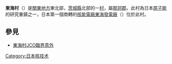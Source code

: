 {{Unreferenced|time=2019-03-03T02:01:17+00:00}}
{{coord|36|28|22.7|N|140|33|58|E|type:city_region:JP-08|display=title}}
{{日本町村|
自治體名=東海|
町村=村|
圖像=[[File:Tokai-mura_Japan_Atomic_Energy_Agency_Gate.jpg|240px]]|
圖像說明=[[日本原子能研究開發機構|日本原子能研究開發機構]]總部|
町村章=|
日文原名=東海村|
平假名=とうかいむら|
羅馬字拼音=Tōkai-mura|
都道府縣=茨城縣|
支廳=|
郡=那珂郡|
編號=08341-1|
面積=37.48|
邊界未定=|
人口=36,434|
統計時間=2007年7月1日|
自治體=[[日立市|日立市]]、[[那珂市|那珂市]]、[[常陸那珂市|常陸那珂市]]|
樹=|
花=|
鳥=|
其他象徵物=|
其他象徵=|
郵遞區號=319-1192|
所在地=那珂郡東海村東海三丁目7番1号|
電話號碼=29-282-1711|
外部連結=http://www.vill.tokai.ibaraki.jp/|
經度=|
緯度=|
地圖=[[File:Tokai_in_Ibaraki.PNG|250px]]|
註記=
}}
'''東海村'''（{{jpn|j=東海村|hg=とうかいむら|rm=Tōkai mura|f=y}}）是[[關東地方|關東地方]]東北部，[[茨城縣|茨城縣]]北部的一[[村|村]]，屬[[那珂郡|那珂郡]]。此村為日本[[原子能|原子能]]的研究重鎮之一，日本第一個商轉的[[核能電廠|核能電廠]][[東海發電廠|東海發電廠]]（{{lang|ja|東海発電所}}）位於此村。
== 參見 ==
* [[東海村JCO臨界意外|東海村JCO臨界意外]]

{{茨城縣}}
{{Authority control}}
[[Category:日本核技术|Category:日本核技术]]